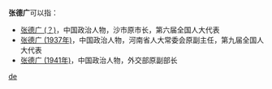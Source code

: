 '''张德广'''可以指：
* [[张德广_(？)|张德广 (？)]]，中国政治人物，沙市原市长，第六届全国人大代表
* [[张德广_(1937年)|张德广 (1937年)]]，中国政治人物，河南省人大常委会原副主任，第九届全国人大代表
* [[张德广_(1941年)|张德广 (1941年)]]，中国政治人物，外交部原副部长

{{disambig}}

[[Category:三字张姓人名消歧义|de]]